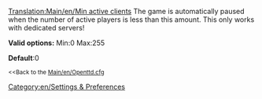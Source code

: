[[Translation:Main/en/Min active clients]]
{{en/-}}
[[Category:en/Settings & Preferences]]
The game is automatically paused when the number of active players is less than this amount. This only works with dedicated servers!

'''Valid options:''' Min:0 Max:255

'''Default''':0

<small><<Back to the [[Main/en/Openttd.cfg]]</small>